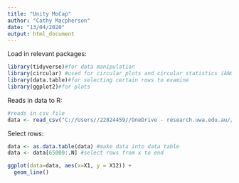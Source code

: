 ```yaml
---
title: "Unity MoCap"
author: "Cathy Macpherson"
date: "13/04/2020"
output: html_document
---
```


Load in relevant packages:
```r
library(tidyverse)#for data manipulation
library(circular) #used for circular plots and circular statistics (ANOVA)
library(data.table)#for selecting certain rows to examine
library(ggplot2)#for plots
```

Reads in data to R:
```r
#reads in csv file
data <- read_csv("C://Users//22824459//OneDrive - research.uwa.edu.au//Unity//Projects//PI TEST Project//test2.txt", col_names = F) 
```

Select rows:
```r
data <- as.data.table(data) #make data into data table
data <- data[65000:.N] #select rows from x to end
```

```r
ggplot(data=data, aes(x=X1, y = X12)) +
  geom_line()
```